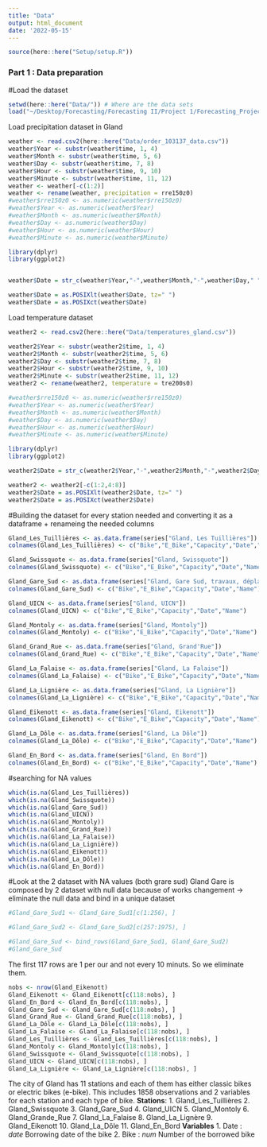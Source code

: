 ```yaml
---
title: "Data"
output: html_document
date: '2022-05-15'
---
```


```r
source(here::here("Setup/setup.R"))
```

### Part 1 : Data preparation 

#Load the dataset
```r
setwd(here::here("Data/")) # Where are the data sets
load("~/Desktop/Forecasting/Forecasting II/Project 1/Forecasting_Project-main/Bikesharing_dataset.RData")
```

Load precipitation dataset in Gland 
```r
weather <- read.csv2(here::here("Data/order_103137_data.csv"))
weather$Year <- substr(weather$time, 1, 4)
weather$Month <- substr(weather$time, 5, 6)
weather$Day <- substr(weather$time, 7, 8)
weather$Hour <- substr(weather$time, 9, 10)
weather$Minute <- substr(weather$time, 11, 12)
weather <- weather[-c(1:2)]
weather <- rename(weather, precipitation = rre150z0)
#weather$rre150z0 <- as.numeric(weather$rre150z0)
#weather$Year <- as.numeric(weather$Year)
#weather$Month <- as.numeric(weather$Month)
#weather$Day <- as.numeric(weather$Day)
#weather$Hour <- as.numeric(weather$Hour)
#weather$Minute <- as.numeric(weather$Minute)

library(dplyr)
library(ggplot2)


weather$Date = str_c(weather$Year,"-",weather$Month,"-",weather$Day," ",weather$Hour,":",weather$Minute,":","00")

weather$Date = as.POSIXlt(weather$Date, tz=" ")
weather$Date = as.POSIXct(weather$Date)
```

Load temperature dataset 
```r
weather2 <- read.csv2(here::here("Data/temperatures_gland.csv"))

weather2$Year <- substr(weather2$time, 1, 4)
weather2$Month <- substr(weather2$time, 5, 6)
weather2$Day <- substr(weather2$time, 7, 8)
weather2$Hour <- substr(weather2$time, 9, 10)
weather2$Minute <- substr(weather2$time, 11, 12)
weather2 <- rename(weather2, temperature = tre200s0)

#weather$rre150z0 <- as.numeric(weather$rre150z0)
#weather$Year <- as.numeric(weather$Year)
#weather$Month <- as.numeric(weather$Month)
#weather$Day <- as.numeric(weather$Day)
#weather$Hour <- as.numeric(weather$Hour)
#weather$Minute <- as.numeric(weather$Minute)

library(dplyr)
library(ggplot2)

weather2$Date = str_c(weather2$Year,"-",weather2$Month,"-",weather2$Day," ",weather2$Hour,":",weather2$Minute,":","00")

weather2 <- weather2[-c(1:2,4:8)]
weather2$Date = as.POSIXlt(weather2$Date, tz=" ")
weather2$Date = as.POSIXct(weather2$Date)
```




#Building the dataset for every station needed and converting it as a dataframe + renameing the needed columns
```r
Gland_Les_Tuillières <- as.data.frame(series["Gland, Les Tuillières"])
colnames(Gland_Les_Tuillières) <- c("Bike","E_Bike","Capacity","Date","Name")

Gland_Swissquote <- as.data.frame(series["Gland, Swissquote"])
colnames(Gland_Swissquote) <- c("Bike","E_Bike","Capacity","Date","Name")

Gland_Gare_Sud <- as.data.frame(series["Gland, Gare Sud, travaux, déplacée de 20m en mars-avril"])
colnames(Gland_Gare_Sud) <- c("Bike","E_Bike","Capacity","Date","Name")

Gland_UICN <- as.data.frame(series["Gland, UICN"])
colnames(Gland_UICN) <- c("Bike","E_Bike","Capacity","Date","Name")

Gland_Montoly <- as.data.frame(series["Gland, Montoly"])
colnames(Gland_Montoly) <- c("Bike","E_Bike","Capacity","Date","Name")

Gland_Grand_Rue <- as.data.frame(series["Gland, Grand'Rue"])
colnames(Gland_Grand_Rue) <- c("Bike","E_Bike","Capacity","Date","Name")

Gland_La_Falaise <- as.data.frame(series["Gland, La Falaise"])
colnames(Gland_La_Falaise) <- c("Bike","E_Bike","Capacity","Date","Name")

Gland_La_Lignière <- as.data.frame(series["Gland, La Lignière"])
colnames(Gland_La_Lignière) <- c("Bike","E_Bike","Capacity","Date","Name")

Gland_Eikenott <- as.data.frame(series["Gland, Eikenott"])
colnames(Gland_Eikenott) <- c("Bike","E_Bike","Capacity","Date","Name")

Gland_La_Dôle <- as.data.frame(series["Gland, La Dôle"])
colnames(Gland_La_Dôle) <- c("Bike","E_Bike","Capacity","Date","Name")

Gland_En_Bord <- as.data.frame(series["Gland, En Bord"])
colnames(Gland_En_Bord) <- c("Bike","E_Bike","Capacity","Date","Name")

```

#searching for NA values
```r
which(is.na(Gland_Les_Tuillières))
which(is.na(Gland_Swissquote))
which(is.na(Gland_Gare_Sud))
which(is.na(Gland_UICN))
which(is.na(Gland_Montoly))
which(is.na(Gland_Grand_Rue))
which(is.na(Gland_La_Falaise))
which(is.na(Gland_La_Lignière))
which(is.na(Gland_Eikenott))
which(is.na(Gland_La_Dôle))
which(is.na(Gland_En_Bord))
```

#Look at the 2 dataset with NA values (both grare sud)
Gland Gare is composed by 2 dataset with null data because of works changement -> eliminate the null data and bind in a unique dataset 
```r
#Gland_Gare_Sud1 <- Gland_Gare_Sud1[c(1:256), ]

#Gland_Gare_Sud2 <- Gland_Gare_Sud2[c(257:1975), ]

#Gland_Gare_Sud <- bind_rows(Gland_Gare_Sud1, Gland_Gare_Sud2)
#Gland_Gare_Sud
```

The first 117 rows are 1 per our and not every 10 minuts. So we eliminate them.
```r
nobs <- nrow(Gland_Eikenott)
Gland_Eikenott <- Gland_Eikenott[c(118:nobs), ]
Gland_En_Bord <- Gland_En_Bord[c(118:nobs), ]
Gland_Gare_Sud <- Gland_Gare_Sud[c(118:nobs), ]
Gland_Grand_Rue <- Gland_Grand_Rue[c(118:nobs), ]
Gland_La_Dôle <- Gland_La_Dôle[c(118:nobs), ]
Gland_La_Falaise <- Gland_La_Falaise[c(118:nobs), ]
Gland_Les_Tuillières <- Gland_Les_Tuillières[c(118:nobs), ]
Gland_Montoly <- Gland_Montoly[c(118:nobs), ]
Gland_Swissquote <- Gland_Swissquote[c(118:nobs), ]
Gland_UICN <- Gland_UICN[c(118:nobs), ]
Gland_La_Lignière <- Gland_La_Lignière[c(118:nobs), ]
```

The city of Gland has 11 stations and each of them has either classic bikes or electric bikes (e-bike). This includes 1858 observations and 2 variables for each station and each type of bike.
**Stations**:
1. Gland_Les_Tuillières 
2. Gland_Swissquote 
3. Gland_Gare_Sud
4. Gland_UICN 
5. Gland_Montoly 
6. Gland_Grande_Rue 
7. Gland_La_Falaise 
8. Gland_La_Lignère 
9. Gland_Eikenott 
10. Gland_La_Dôle 
11. Gland_En_Bord 
**Variables**
1. Date : *date* Borrowing date of the bike
2. Bike : *num* Number of the borrowed bike 
